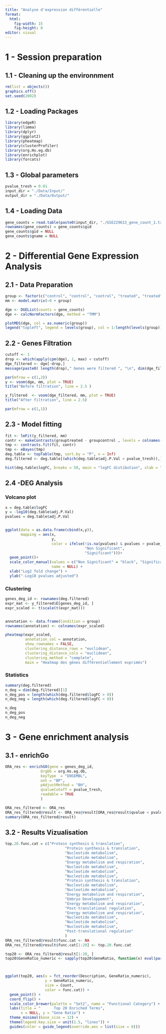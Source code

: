 ```yaml
---
title: "Analyse d'expression différentielle"
format:
  html:
    fig-width: 15
    fig-height: 8
editor: visual
---
```


# 1 - Session preparation 

## 1.1 - Cleaning up the environnment 

```r
rm(list = objects()) 
graphics.off() 
set.seed(2002)

```

## 1.2 - Loading Packages

```r
library(edgeR) 
library(limma) 
library(dplyr) 
library(ggplot2) 
library(pheatmap) 
library(clusterProfiler) 
library(org.Hs.eg.db)
library(enrichplot) 
library(forcats)

```

## 1.3 - Global parameters

```r
pvalue_tresh = 0.01
input_dir = "./Data/Input/"
output_dir = "./Data/Output/"

```

## 1.4 - Loading Data

```r
gene_counts = read.table(paste0(input_dir, "./GSE229613_gene_count_1.txt"), header = TRUE)
rownames(gene_counts) = gene_counts$gid
gene_counts$gid = NULL 
gene_counts$gname = NULL

```

# 2 - Differential Gene Expression Analysis

## 2.1 - Data Preparation

```r
group <- factor(c("control", "control", "control", "treated", "treated", "treated"))
mm <- model.matrix(~0 + group)

dge <- DGEList(counts = gene_counts)
dge <- calcNormFactors(dge, method = "TMM")

plotMDS(dge, col = as.numeric(group))
legend("topleft", legend = levels(group), col = 1:length(levels(group)), pch = 16)
```

## 2.2 - Genes Filtration

```r



cutoff <- 1
drop <- which(apply(cpm(dge), 1, max) < cutoff)
dge_filtered <- dge[-drop,] 
message(paste0( length(drop)," Genes were filtered ", "\n", dim(dge_filtered)[1], " Genes are left" ))

par(mfrow = c(1,2))
y <- voom(dge, mm, plot = TRUE)
title("Before filtration", line = 2.5 )

y_filtered  <- voom(dge_filtered, mm, plot = TRUE)
title("After filtration", line = 2.5)

par(mfrow = c(1,1))

```

## 2.3 - Model fitting

```r


fit <- lmFit(y_filtered, mm)
contr <- makeContrasts(grouptreated - groupcontrol , levels = colnames(coef(fit)))
tmp <- contrasts.fit(fit, contr)
tmp <- eBayes(tmp)
deg.table <- topTable(tmp, sort.by = "P", n = Inf)
deg.filtered <- deg.table[(which(deg.table$adj.P.Val < pvalue_tresh)),]

hist(deg.table$logFC, breaks = 50, main = "logFC distibution", xlab = "logFC")

```

## 2.4 -DEG Analysis

### Volcano plot

```r
x = deg.table$logFC
y = -log10(deg.table$adj.P.Val)
pvalues = deg.table$adj.P.Val


ggplot(data = as.data.frame(cbind(x,y)), 
       mapping = aes(x,
                     y, 
                     color = ifelse(!is.na(pvalues) & pvalues > pvalue_tresh, 
                                    "Non Significant", 
                                    "Significant")))+
  geom_point()+
  scale_color_manual(values = c("Non Significant" = "black", "Significant" = "red"),
                     name = NULL) +
  xlab("Log2 fold change") +
  ylab("-Log10 pvalues adjusted")
```

### Clustering 

```r
genes_deg_id <- rownames(deg.filtered)
expr_mat <- y_filtered$E[genes_deg_id, ]  
expr_scaled <- t(scale(t(expr_mat)))


annotation <- data.frame(Condition = group)
rownames(annotation) <- colnames(expr_scaled)  

pheatmap(expr_scaled,
         annotation_col = annotation,
         show_rownames = FALSE,
         clustering_distance_rows = "euclidean",
         clustering_distance_cols = "euclidean",
         clustering_method = "complete",
         main = "Heatmap des gènes différentiellement exprimés")
```

### Statistics

```r
summary(deg.filtered)
n_deg = dim(deg.filtered)[1]
n_deg_pos = length(which(deg.filtered$logFC > 0))
n_deg_neg = length(which(deg.filtered$logFC < 0))

n_deg
n_deg_pos
n_deg_neg
```

# 3 - Gene enrichment analysis

## 3.1 - enrichGo

```r
ORA_res <- enrichGO(gene = genes_deg_id,
                OrgDb = org.Hs.eg.db,
                keyType  = "ENSEMBL",
                ont = "BP",
                pAdjustMethod = "BH",
                qvalueCutoff = pvalue_tresh,
                readable = TRUE
                )

ORA_res_filtered <- ORA_res
ORA_res_filtered@result <- ORA_res@result[ORA_res@result$qvalue < pvalue_tresh, ]
summary(ORA_res_filtered@result)
```

## 3.2 - Results Vizualisation

```r
top.20.func.cat = c("Protein synthesis & translation",
                           "Protein synthesis & translation",
                           "Nucleotide metabolism",
                           "Nucleotide metabolism",
                           "Energy metabolism and respiration",
                           "Nucleotide metabolism",
                           "Nucleotide metabolism",
                           "Nucleotide metabolism",
                           "Protein synthesis & translation",
                           "Nucleotide metabolism",
                           "Nucleotide metabolism",
                           "Energy metabolism and respiration",
                           "Embryo Developpemnt",
                           "Energy metabolism and respiration",
                           "Post-translational regulation",
                           "Energy metabolism and respiration",
                           "Nucleotide metabolism",
                           "Nucleotide metabolism",
                           "Nucleotide metabolism",
                           "Post-translational regulation"
                           )
ORA_res_filtered@result$func.cat <- NA
ORA_res_filtered@result$func.cat[1:20] <- top.20.func.cat

top20 <- ORA_res_filtered@result[1:20, ]
top20$GeneRatio_numeric <- sapply(top20$GeneRatio, function(x) eval(parse(text = x)))



ggplot(top20, aes(x = fct_reorder(Description, GeneRatio_numeric),
                  y = GeneRatio_numeric,
                  size = Count,
                  color = func.cat)) +
  geom_point() +
  coord_flip() +
  scale_color_brewer(palette = "Set2", name = "Functional Category") +
  labs(title = "      Top 20 Enriched Terms",
       x = NULL, y = "Gene Ratio") +
  theme_minimal(base_size = 12) +
  theme(legend.key.size = unit(1.5, "lines")) +  
  guides(color = guide_legend(override.aes = list(size = 6)))  

```
